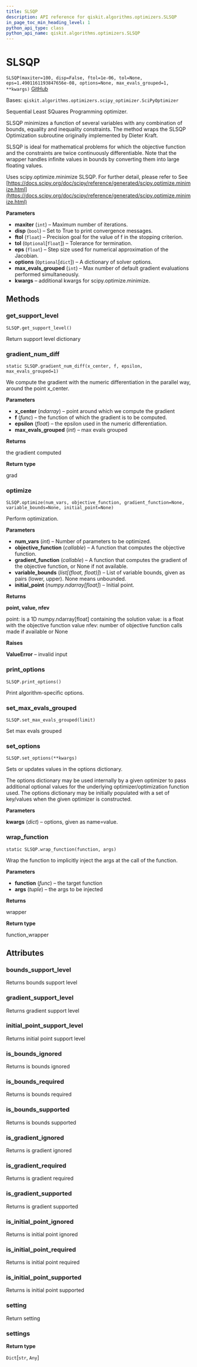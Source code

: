 ```yaml
---
title: SLSQP
description: API reference for qiskit.algorithms.optimizers.SLSQP
in_page_toc_min_heading_level: 1
python_api_type: class
python_api_name: qiskit.algorithms.optimizers.SLSQP
---
```


# SLSQP

<span id="qiskit.algorithms.optimizers.SLSQP" />

`SLSQP(maxiter=100, disp=False, ftol=1e-06, tol=None, eps=1.4901161193847656e-08, options=None, max_evals_grouped=1, **kwargs)` [GitHub](https://github.com/qiskit/qiskit/tree/stable/0.18/qiskit/algorithms/optimizers/slsqp.py "view source code")

Bases: `qiskit.algorithms.optimizers.scipy_optimizer.SciPyOptimizer`

Sequential Least SQuares Programming optimizer.

SLSQP minimizes a function of several variables with any combination of bounds, equality and inequality constraints. The method wraps the SLSQP Optimization subroutine originally implemented by Dieter Kraft.

SLSQP is ideal for mathematical problems for which the objective function and the constraints are twice continuously differentiable. Note that the wrapper handles infinite values in bounds by converting them into large floating values.

Uses scipy.optimize.minimize SLSQP. For further detail, please refer to See [https://docs.scipy.org/doc/scipy/reference/generated/scipy.optimize.minimize.html](https://docs.scipy.org/doc/scipy/reference/generated/scipy.optimize.minimize.html)

**Parameters**

*   **maxiter** (`int`) – Maximum number of iterations.
*   **disp** (`bool`) – Set to True to print convergence messages.
*   **ftol** (`float`) – Precision goal for the value of f in the stopping criterion.
*   **tol** (`Optional`\[`float`]) – Tolerance for termination.
*   **eps** (`float`) – Step size used for numerical approximation of the Jacobian.
*   **options** (`Optional`\[`dict`]) – A dictionary of solver options.
*   **max\_evals\_grouped** (`int`) – Max number of default gradient evaluations performed simultaneously.
*   **kwargs** – additional kwargs for scipy.optimize.minimize.

## Methods

### get\_support\_level

<span id="qiskit.algorithms.optimizers.SLSQP.get_support_level" />

`SLSQP.get_support_level()`

Return support level dictionary

### gradient\_num\_diff

<span id="qiskit.algorithms.optimizers.SLSQP.gradient_num_diff" />

`static SLSQP.gradient_num_diff(x_center, f, epsilon, max_evals_grouped=1)`

We compute the gradient with the numeric differentiation in the parallel way, around the point x\_center.

**Parameters**

*   **x\_center** (*ndarray*) – point around which we compute the gradient
*   **f** (*func*) – the function of which the gradient is to be computed.
*   **epsilon** (*float*) – the epsilon used in the numeric differentiation.
*   **max\_evals\_grouped** (*int*) – max evals grouped

**Returns**

the gradient computed

**Return type**

grad

### optimize

<span id="qiskit.algorithms.optimizers.SLSQP.optimize" />

`SLSQP.optimize(num_vars, objective_function, gradient_function=None, variable_bounds=None, initial_point=None)`

Perform optimization.

**Parameters**

*   **num\_vars** (*int*) – Number of parameters to be optimized.
*   **objective\_function** (*callable*) – A function that computes the objective function.
*   **gradient\_function** (*callable*) – A function that computes the gradient of the objective function, or None if not available.
*   **variable\_bounds** (*list\[(float, float)]*) – List of variable bounds, given as pairs (lower, upper). None means unbounded.
*   **initial\_point** (*numpy.ndarray\[float]*) – Initial point.

**Returns**

**point, value, nfev**

point: is a 1D numpy.ndarray\[float] containing the solution value: is a float with the objective function value nfev: number of objective function calls made if available or None

**Raises**

**ValueError** – invalid input

### print\_options

<span id="qiskit.algorithms.optimizers.SLSQP.print_options" />

`SLSQP.print_options()`

Print algorithm-specific options.

### set\_max\_evals\_grouped

<span id="qiskit.algorithms.optimizers.SLSQP.set_max_evals_grouped" />

`SLSQP.set_max_evals_grouped(limit)`

Set max evals grouped

### set\_options

<span id="qiskit.algorithms.optimizers.SLSQP.set_options" />

`SLSQP.set_options(**kwargs)`

Sets or updates values in the options dictionary.

The options dictionary may be used internally by a given optimizer to pass additional optional values for the underlying optimizer/optimization function used. The options dictionary may be initially populated with a set of key/values when the given optimizer is constructed.

**Parameters**

**kwargs** (*dict*) – options, given as name=value.

### wrap\_function

<span id="qiskit.algorithms.optimizers.SLSQP.wrap_function" />

`static SLSQP.wrap_function(function, args)`

Wrap the function to implicitly inject the args at the call of the function.

**Parameters**

*   **function** (*func*) – the target function
*   **args** (*tuple*) – the args to be injected

**Returns**

wrapper

**Return type**

function\_wrapper

## Attributes

<span id="qiskit.algorithms.optimizers.SLSQP.bounds_support_level" />

### bounds\_support\_level

Returns bounds support level

<span id="qiskit.algorithms.optimizers.SLSQP.gradient_support_level" />

### gradient\_support\_level

Returns gradient support level

<span id="qiskit.algorithms.optimizers.SLSQP.initial_point_support_level" />

### initial\_point\_support\_level

Returns initial point support level

<span id="qiskit.algorithms.optimizers.SLSQP.is_bounds_ignored" />

### is\_bounds\_ignored

Returns is bounds ignored

<span id="qiskit.algorithms.optimizers.SLSQP.is_bounds_required" />

### is\_bounds\_required

Returns is bounds required

<span id="qiskit.algorithms.optimizers.SLSQP.is_bounds_supported" />

### is\_bounds\_supported

Returns is bounds supported

<span id="qiskit.algorithms.optimizers.SLSQP.is_gradient_ignored" />

### is\_gradient\_ignored

Returns is gradient ignored

<span id="qiskit.algorithms.optimizers.SLSQP.is_gradient_required" />

### is\_gradient\_required

Returns is gradient required

<span id="qiskit.algorithms.optimizers.SLSQP.is_gradient_supported" />

### is\_gradient\_supported

Returns is gradient supported

<span id="qiskit.algorithms.optimizers.SLSQP.is_initial_point_ignored" />

### is\_initial\_point\_ignored

Returns is initial point ignored

<span id="qiskit.algorithms.optimizers.SLSQP.is_initial_point_required" />

### is\_initial\_point\_required

Returns is initial point required

<span id="qiskit.algorithms.optimizers.SLSQP.is_initial_point_supported" />

### is\_initial\_point\_supported

Returns is initial point supported

<span id="qiskit.algorithms.optimizers.SLSQP.setting" />

### setting

Return setting

<span id="qiskit.algorithms.optimizers.SLSQP.settings" />

### settings

**Return type**

`Dict`\[`str`, `Any`]

